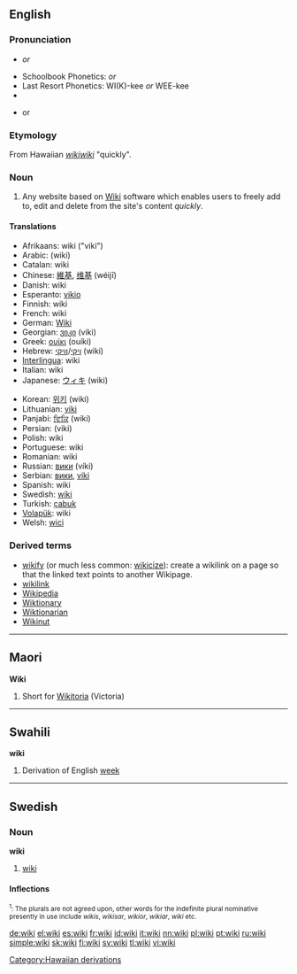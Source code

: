 {{wikipedia}}
==English==

===Pronunciation===
*{{IPA|/ˈwɪ.ki/}} ''or'' {{IPA|/ˈwi.ki/}}
*Schoolbook Phonetics: {{AHD|(wĭʹkē)}} ''or'' {{AHD|(wēʹkē)}}
*Last Resort Phonetics: WI(K)-kee ''or'' WEE-kee
*{{audio|en-us-wiki.ogg|Audio (US)}}
*{{Rhymes|ɪki}} or {{IPAchar|[[Rhymes:English:-iːki|-iːki]]}}

===Etymology===
From Hawaiian ''[[wikiwiki]]'' "quickly".

===Noun===
{{en-noun}}

# Any website based on [[w:Wiki|Wiki]] software which enables users to freely add to, edit and delete from the site's content ''quickly''.

====Translations====
{{top}}
*Afrikaans: wiki ("viki")
*Arabic: {{ARchar|[[ويكي]]}} (wiki)
*Catalan: wiki
*Chinese: [[維基]], [[维基]] (wéijī)
*Danish: wiki
*Esperanto: [[vikio]]
*Finnish: wiki
*French: wiki {{m}}
*German: [[Wiki]] {{n}}
*Georgian: [[ვიკი]] (viki)
*Greek: [[ουίκι]] (ouíki)
*Hebrew: [[ויקי]]/[[וויקי]] (wiki)
*[[Interlingua]]: wiki
*Italian: wiki
*Japanese: [[ウィキ]] (wiki)
{{mid}}
*Korean: [[위키]] (wiki)
*Lithuanian: [[viki]]
*Panjabi: [[ਵਿਕਿ]] (wiki)
*Persian: {{FAchar|[[ویکی]]}} (viki)
*Polish: wiki
*Portuguese: wiki
*Romanian: wiki
*Russian: [[вики]] (víki)
*Serbian: [[вики]], [[viki]]
*Spanish: wiki
*Swedish: [[#Swedish|wiki]]
*Turkish: [[çabuk]]
*[[Volapük]]: wiki
*Welsh: [[wici]]
{{bottom}}

===Derived terms===
* [[wikify]] (or much less common: [[wikicize]]): create a wikilink on a page so that the linked text points to another Wikipage.
* [[wikilink]]
* [[Wikipedia]]
* [[Wiktionary]]
* [[Wiktionarian]]
* [[Wikinut]]


----

==Maori==

'''Wiki'''

# Short for [[Wikitoria]] (Victoria)


----

==Swahili==

'''wiki'''

# Derivation of English [[week]] 


-----

==Swedish==

===Noun===
'''wiki'''

#[[#English|wiki]]

====Inflections====
{{sv-noun|gender=Common|wiki|wikin|wikier|wikierna|wikis|wikins|wikiers|wikiernas}}
<small><sup>1</sup>: The plurals are not agreed upon, other words for the indefinite plural nominative presently in use include ''wikis'', ''wikisar'', ''wikior'', ''wikiar'', ''wiki'' etc.</small>

[[Category:Hawaiian derivations]]

[[de:wiki]]
[[el:wiki]]
[[es:wiki]]
[[fr:wiki]]
[[id:wiki]]
[[it:wiki]]
[[nn:wiki]]
[[pl:wiki]]
[[pt:wiki]]
[[ru:wiki]]
[[simple:wiki]]
[[sk:wiki]]
[[fi:wiki]]
[[sv:wiki]]
[[tl:wiki]]
[[vi:wiki]]